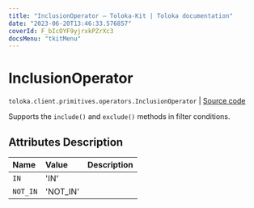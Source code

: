 ```yaml
---
title: "InclusionOperator — Toloka-Kit | Toloka documentation"
date: "2023-06-20T13:46:33.576857"
coverId: F_bIcOYF9yjrxkPZrXc3
docsMenu: "tkitMenu"
---
```


# InclusionOperator

`toloka.client.primitives.operators.InclusionOperator` | [Source code](https://github.com/Toloka/toloka-kit/blob/v1.2.0/src/client/primitives/operators.py#L53)

Supports the `include()` and `exclude()` methods in filter conditions.

## Attributes Description

| Name | Value | Description |
| :------| :-----------| :----------| 
`IN`|'IN'|
`NOT_IN`|'NOT_IN'|